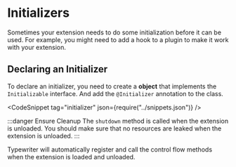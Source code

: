 
# Initializers

Sometimes your extension needs to do some initialization before it can be used.
For example, you might need to add a hook to a plugin to make it work with your extension.

## Declaring an Initializer
To declare an initializer, you need to create a **object** that implements the `Initializable` interface.
And add the `@Initializer` annotation to the class.

<CodeSnippet tag="initializer" json={require("../snippets.json")} />

:::danger Ensure Cleanup
The `shutdown` method is called when the extension is unloaded.
You should make sure that no resources are leaked when the extension is unloaded.
:::

Typewriter will automatically register and call the control flow methods when the extension is loaded and unloaded.
